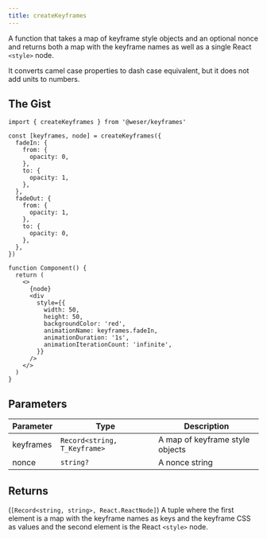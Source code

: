 ```yaml
---
title: createKeyframes
---
```


A function that takes a map of keyframe style objects and an optional nonce and returns both a map with the keyframe names as well as a single React `<style>` node.

It converts camel case properties to dash case equivalent, but it does not add units to numbers.

## The Gist

```tsx
import { createKeyframes } from '@weser/keyframes'

const [keyframes, node] = createKeyframes({
  fadeIn: {
    from: {
      opacity: 0,
    },
    to: {
      opacity: 1,
    },
  },
  fadeOut: {
    from: {
      opacity: 1,
    },
    to: {
      opacity: 0,
    },
  },
})

function Component() {
  return (
    <>
      {node}
      <div
        style={{
          width: 50,
          height: 50,
          backgroundColor: 'red',
          animationName: keyframes.fadeIn,
          animationDuration: '1s',
          animationIterationCount: 'infinite',
        }}
      />
    </>
  )
}
```

## Parameters

| Parameter | Type                         | Description                     |
| --------- | ---------------------------- | ------------------------------- |
| keyframes | `Record<string, T_Keyframe>` | A map of keyframe style objects |
| nonce     | `string?`                    | A nonce string                  |

## Returns

(`[Record<string, string>, React.ReactNode]`) A tuple where the first element is a map with the keyframe names as keys and the keyframe CSS as values and the second element is the React `<style>` node.
